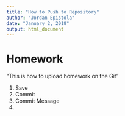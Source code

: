 ```yaml
---
title: "How to Push to Repository"
author: "Jordan Epistola"
date: "January 2, 2018"
output: html_document
---
```


# Homework


"This is how to upload homework on the Git"

1) Save
2) Commit
3) Commit Message
4) 
